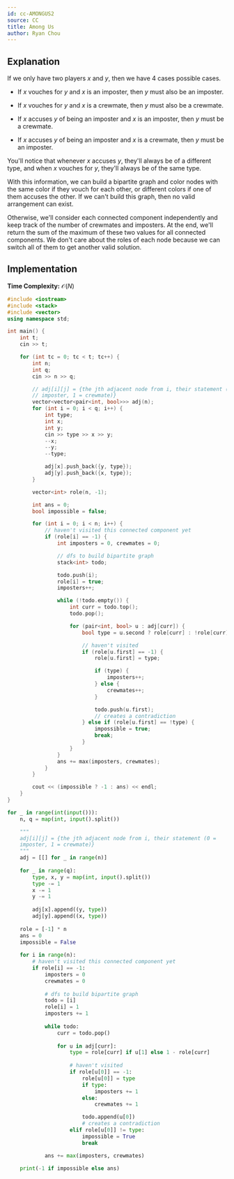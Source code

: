 ```yaml
---
id: cc-AMONGUS2
source: CC
title: Among Us
author: Ryan Chou
---
```


## Explanation
If we only have two players $x$ and $y$, then we have 4 cases possible cases.

* If $x$ vouches for $y$ and $x$ is an imposter, then $y$ must also be an imposter.

* If $x$ vouches for $y$ and $x$ is a crewmate, then $y$ must also be a crewmate.

* If $x$ accuses $y$ of being an imposter and $x$ is an imposter, then $y$ must be a crewmate.

* If $x$ accuses $y$ of being an imposter and $x$ is a crewmate, then $y$ must be an imposter.

You'll notice that whenever $x$ accuses $y$, they'll always be of a different type, and when $x$ vouches for $y$, they'll always be of the same type.

With this information, we can build a bipartite graph and color nodes with the same color if they vouch for each other, or different colors if one of them accuses the other. If we can't build this graph, then no valid arrangement can exist.

Otherwise, we'll consider each connected component independently and keep track of the number of crewmates and imposters. At the end, we'll return the sum of the maximum of these two values for all connected components. We don't care about the roles of each node because we can switch all of them to get another valid solution.

## Implementation
**Time Complexity:** $\mathcal{O}(N)$

<LanguageSection>
<CPPSection>

```cpp
#include <iostream>
#include <stack>
#include <vector>
using namespace std;

int main() {
	int t;
	cin >> t;

	for (int tc = 0; tc < t; tc++) {
		int n;
		int q;
		cin >> n >> q;

		// adj[i][j] = {the jth adjacent node from i, their statement (0 =
		// imposter, 1 = crewmate)}
		vector<vector<pair<int, bool>>> adj(n);
		for (int i = 0; i < q; i++) {
			int type;
			int x;
			int y;
			cin >> type >> x >> y;
			--x;
			--y;
			--type;

			adj[x].push_back({y, type});
			adj[y].push_back({x, type});
		}

		vector<int> role(n, -1);

		int ans = 0;
		bool impossible = false;

		for (int i = 0; i < n; i++) {
			// haven't visited this connected component yet
			if (role[i] == -1) {
				int imposters = 0, crewmates = 0;

				// dfs to build bipartite graph
				stack<int> todo;

				todo.push(i);
				role[i] = true;
				imposters++;

				while (!todo.empty()) {
					int curr = todo.top();
					todo.pop();

					for (pair<int, bool> u : adj[curr]) {
						bool type = u.second ? role[curr] : !role[curr];

						// haven't visited
						if (role[u.first] == -1) {
							role[u.first] = type;

							if (type) {
								imposters++;
							} else {
								crewmates++;
							}

							todo.push(u.first);
							// creates a contradiction
						} else if (role[u.first] == !type) {
							impossible = true;
							break;
						}
					}
				}
				ans += max(imposters, crewmates);
			}
		}

		cout << (impossible ? -1 : ans) << endl;
	}
}
```

</CPPSection>
<PySection>

```py
for _ in range(int(input())):
    n, q = map(int, input().split())

    """
    adj[i][j] = {the jth adjacent node from i, their statement (0 =
    imposter, 1 = crewmate)}
    """
    adj = [[] for _ in range(n)]
    
    for _ in range(q):
        type, x, y = map(int, input().split())
        type -= 1
        x -= 1
        y -= 1
        
        adj[x].append((y, type))
        adj[y].append((x, type))
    
    role = [-1] * n
    ans = 0
    impossible = False
    
    for i in range(n):
        # haven't visited this connected component yet
        if role[i] == -1:
            imposters = 0
            crewmates = 0
            
            # dfs to build bipartite graph
            todo = [i]
            role[i] = 1
            imposters += 1
            
            while todo:
                curr = todo.pop()
                
                for u in adj[curr]:
                    type = role[curr] if u[1] else 1 - role[curr]
                    
                    # haven't visited
                    if role[u[0]] == -1:
                        role[u[0]] = type
                        if type:
                            imposters += 1
                        else:
                            crewmates += 1

                        todo.append(u[0])
                        # creates a contradiction
                    elif role[u[0]] != type:
                        impossible = True
                        break

            ans += max(imposters, crewmates)
    
    print(-1 if impossible else ans)
```

</PySection>
</LanguageSection>
